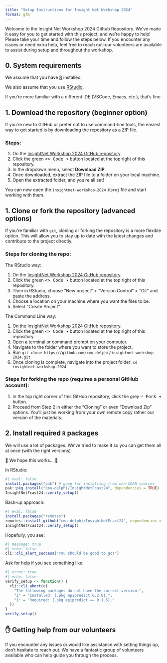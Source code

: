 ```yaml
---
title: "Setup Instructions for Insight Net Workshop 2024"
format: gfm
---
```


Welcome to the Insight Net Workshop 2024 Github Repository. We've made it easy 
for you to get started with this project, and we're happy to help! Please take 
your time and follow the steps below. If you encounter any issues or need extra 
help, feel free to reach out--our volunteers are available to assist during 
setup and throughout the workshop.

## 0. System requirements

We assume that you have [R](https://cran.rstudio.com) installed.

We also assume that you use [RStudio](https://posit.co/download/rstudio-desktop/).

If you're more familiar with a different IDE (VSCode, Emacs, etc.), that's fine

## 1. Download the repository (beginner option)

If you're new to GitHub or prefer not to use command-line tools, the easiest way
to get started is by downloading the repository as a ZIP file.

### Steps:
1. On the [InsightNet Workshop 2024 GitHub repository](https://github.com/cmu-delphi/insightnet-workshop-2024).
2. Click the green <kbd><> Code ▾</kbd> button located at the top right of this repository.
3. In the dropdown menu, select **Download ZIP**.
4. Once downloaded, extract the ZIP file to a folder on your local machine.
5. Open the extracted folder, and you’re all set!

You can now open the `insightnet-workshop-2024.Rproj` file and start working 
with them.


## 1. Clone or fork the repository (advanced options)

If you're familiar with `git`, cloning or forking the repository is a more flexible
option. This will allow you to stay up to date with the latest changes and
contribute to the project directly. 


### Steps for cloning the repo:
<!-- You'll get a local copy of the repository. -->

The RStudio way:

1. On the [InsightNet Workshop 2024 GitHub repository](https://github.com/cmu-delphi/insightnet-workshop-2024).
1. Click the green <kbd><> Code ▾</kbd> button located at the top right of this repository.
1. Then in RStudio, choose "New project" > "Version Control" > "Git" and paste the address.
1. Choose a location on your machine where you want the files to be.
1. Select “Create Project”.

The Command Line way:

1. On the [InsightNet Workshop 2024 GitHub repository](https://github.com/cmu-delphi/insightnet-workshop-2024).
1. Click the green <kbd><> Code ▾</kbd> button located at the top right of this repository.
1. Open a terminal or command prompt on your computer.
1. Navigate to the folder where you want to store the project.
1. Run `git clone https://github.com/cmu-delphi/insightnet-workshop-2024.git`
1. Once cloning is complete, navigate into the project folder: `cd insightnet-workshop-2024`


### Steps for forking the repo (requires a personal GitHub account):
1. In the top right corner of this GitHub repository, click the grey <kbd>⑂ Fork ▾</kbd> button.
2. Proceed from Step 2 in either the "Cloning" or even "Download Zip" options.
You'll just be working from your own remote copy rather our version of the materials.

## 2. Install required `R` packages

We will use a [lot]{.tertiary} of packages. We've tried to make it so you can
get them all at once (with the right versions)

🤞 We hope this works... 🤞


In RStudio:

```r
#| eval: false
install.packages("pak") # good for installing from non-CRAN sources
pak::pkg_install("cmu-delphi/InsightNetFcast24", dependencies = TRUE)
InsightNetFcast24::verify_setup()
```

Back-up approach:

```r
#| eval: false
install.packages("remotes")
remotes::install_github("cmu-delphi/InsightNetFcast24", dependencies = TRUE)
InsightNetFcast24::verify_setup()
```

Hopefully, you see:
```r
#| message: true
#| echo: false
cli::cli_alert_success("You should be good to go!")
```

Ask for help if you see something like:
```r
#| error: true
#| echo: false
verify_setup <- function() {
  cli::cli_abort(c(
    "The following packages do not have the correct version:",
    "i" = "Installed: {.pkg epipredict 0.2.0}.",
    "i" = "Required: {.pkg epipredict == 0.1.5}."
  ))
}
verify_setup()
```


## ✋ Getting help from our volunteers

If you encounter any issues or would like assistance with setting things up, 
don't hesitate to reach out. We have a fantastic group of volunteers available 
who can help guide you through the process.
